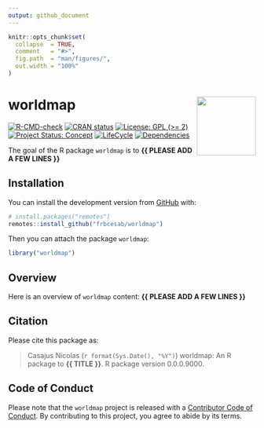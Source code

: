 ```yaml
---
output: github_document
---
```


<!-- README.md is generated from README.Rmd. Please edit that file -->


```r
knitr::opts_chunk$set(
  collapse  = TRUE,
  comment   = "#>",
  fig.path  = "man/figures/",
  out.width = "100%"
)
```



worldmap <img src="man/figures/hexsticker.png" height="120" align="right"/>
=========================================================

<!-- badges: start -->
[![R-CMD-check](https://github.com/frbcesab/worldmap/workflows/R-CMD-check/badge.svg)](https://github.com/frbcesab/worldmap/actions)
[![CRAN status](https://www.r-pkg.org/badges/version/worldmap)](https://CRAN.R-project.org/package=worldmap)
[![License: GPL (>= 2)](https://img.shields.io/badge/License-GPL%20%28%3E%3D%202%29-blue.svg)](https://choosealicense.com/licenses/gpl-2.0)
[![Project Status: Concept](https://www.repostatus.org/badges/latest/concept.svg)](https://www.repostatus.org/#concept)
[![LifeCycle](man/figures/lifecycle/lifecycle-experimental.svg)](https://lifecycle.r-lib.org/articles/stages.html#experimental)
[![Dependencies](https://img.shields.io/badge/dependencies-0/0-brightgreen?style=flat)](#)
<!-- badges: end -->


The goal of the R package `worldmap` is to **{{ PLEASE ADD A FEW LINES }}**



## Installation

You can install the development version from [GitHub](https://github.com/) with:

```r
# install.packages("remotes")
remotes::install_github("frbcesab/worldmap")
```

Then you can attach the package `worldmap`:

```r
library("worldmap")
```



## Overview

Here is an overview of `worldmap` content: **{{ PLEASE ADD A FEW LINES }}**



## Citation

Please cite this package as: 

> Casajus Nicolas (`r format(Sys.Date(), "%Y")`) worldmap: An R 
package to **{{ TITLE }}**. R package version 0.0.0.9000.



## Code of Conduct

Please note that the `worldmap` project is released with a 
[Contributor Code of Conduct](https://contributor-covenant.org/version/2/0/CODE_OF_CONDUCT.html). 
By contributing to this project, you agree to abide by its terms.
